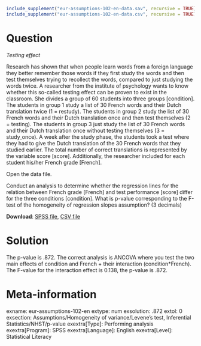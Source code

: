 ```r
include_supplement("eur-assumptions-102-en-data.sav", recursive = TRUE)
include_supplement("eur-assumptions-102-en-data.csv", recursive = TRUE)
```
Question
========
*Testing effect* 

Research has shown that when people learn words from a foreign language they better remember those words if they first study the words and then test themselves trying to recollect the words, compared to just studying the words twice. A researcher from the institute of psychology wants to know whether this so-called testing effect can be proven to exist in the classroom. She divides a group of 60 students into three groups [condition]. The students in group 1 study a list of 30 French words and their Dutch translation twice (1 = restudy). The students in group 2 study the list of 30 French words and their Dutch translation once and then test themselves (2 = testing). The students in group 3 just study the list of 30 French words and their Dutch translation once without testing themselves (3 = study_once). A week after the study phase, the students took a test where they had to give the Dutch translation of the 30 French words that they studied earlier. The total number of correct translations is represented by the variable score [score]. Additionally, the researcher included for each student his/her French grade [French].

Open the data file.

Conduct an analysis to determine whether the regression lines for the relation between French grade [French] and test performance [score] differ for the three conditions [condition]. What is p-value corresponding to the F-test of the homogeneity of regression slopes assumption? (3 decimals)

**Download**: [SPSS file](eur-assumptions-102-en-data.sav), [CSV file](eur-assumptions-102-en-data.csv)


Solution
========
The p-value is .872. The correct analysis is ANCOVA where you test the two main effects of condition and French + their interaction (condition*French). The F-value for the interaction effect is 0.138, the p-value is .872.

Meta-information
================
exname: eur-assumptions-102-en
extype: num
exsolution: .872
extol: 0
exsection: Assumptions/Homogeneity of variance/Levene's test, Inferential Statistics/NHST/p-value
exextra[Type]: Performing analysis
exextra[Program]: SPSS
exextra[Language]: English
exextra[Level]: Statistical Literacy
